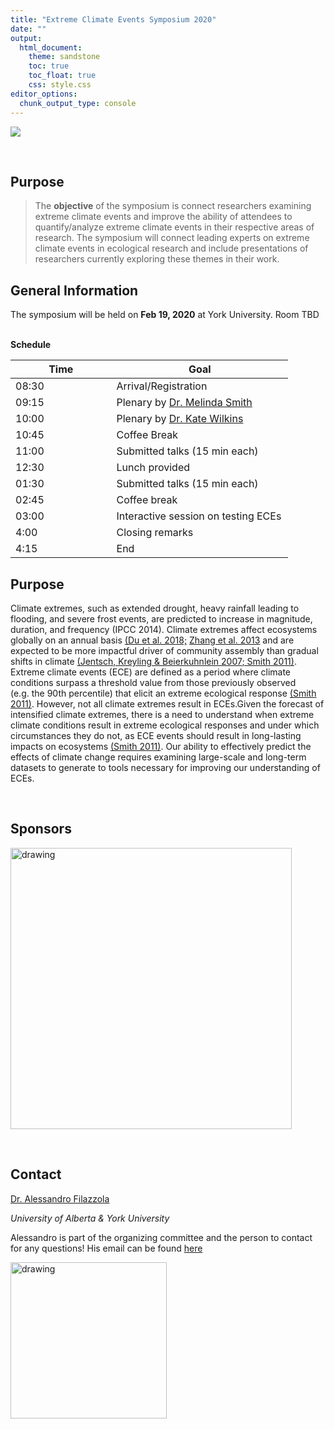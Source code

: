 ```yaml
---
title: "Extreme Climate Events Symposium 2020"
date: ""
output: 
  html_document:
    theme: sandstone
    toc: true
    toc_float: true
    css: style.css
editor_options: 
  chunk_output_type: console
---
```


![](images/threeimages.jpg)

<br>


## Purpose

> The **objective** of the symposium is connect researchers examining extreme climate events and improve the ability of attendees to quantify/analyze extreme climate events in their respective areas of research. The symposium will connect leading experts on extreme climate events in ecological research and include presentations of researchers currently exploring these themes in their work. 


##  General Information

The symposium will be held on **Feb 19, 2020** at York University. Room TBD

<br>
**Schedule** 

Time   | Goal
-------|------------
08:30  | Arrival/Registration
09:15  | Plenary by [Dr. Melinda Smith](https://wp.natsci.colostate.edu/smithlab/)
10:00 | Plenary by [Dr. Kate Wilkins](https://kate-wilkins.weebly.com/)
10:45  | Coffee Break
11:00  | Submitted talks (15 min each)
12:30  | Lunch provided
01:30  | Submitted talks (15 min each)
02:45 | Coffee break
03:00 | Interactive session on testing ECEs
4:00  | Closing remarks
4:15 | End

## Purpose

Climate extremes, such as extended drought, heavy rainfall leading to flooding, and severe frost events, are predicted to increase in magnitude, duration, and frequency (IPCC 2014). Climate extremes affect ecosystems globally on an annual basis [(Du et al. 2018; ](https://www.sciencedirect.com/science/article/pii/S0048969718305047) [Zhang et al. 2013](https://agupubs.onlinelibrary.wiley.com/doi/full/10.1029/2012JG002136) and are expected to be more impactful driver of community assembly than gradual shifts in climate [(Jentsch, Kreyling & Beierkuhnlein 2007](https://esajournals.onlinelibrary.wiley.com/doi/full/10.1890/1540-9295%282007%295%5B365%3AANGOCE%5D2.0.CO%3B2)[; Smith 2011)](https://besjournals.onlinelibrary.wiley.com/doi/full/10.1111/j.1365-2745.2011.01833.x). Extreme climate events (ECE) are defined as a period where climate conditions surpass a threshold value from those previously observed (e.g. the 90th percentile) that elicit an extreme ecological response [(Smith 2011)](https://besjournals.onlinelibrary.wiley.com/doi/full/10.1111/j.1365-2745.2011.01833.x). However, not all climate extremes result in ECEs.Given the forecast of intensified climate extremes, there is a need to understand when extreme climate conditions result in extreme ecological responses and under which circumstances they do not, as ECE events should result in long-lasting impacts on ecosystems [(Smith 2011)](https://besjournals.onlinelibrary.wiley.com/doi/full/10.1111/j.1365-2745.2011.01833.x). Our ability to effectively predict the effects of climate change requires examining large-scale and long-term datasets to generate to tools necessary for improving our understanding of ECEs. 

<br>

## Sponsors

<img src="images/logoyorkU.svg" alt="drawing" width="450"/>


<br>

## Contact

[Dr. Alessandro Filazzola](https://www.filazzola.info/)

*University of Alberta & York University*

Alessandro is part of the organizing committee and the person to contact for any questions! His email can be found [here](mainto:alex.filazzola@outlook.com)

<img src="images/alex.jpg" alt="drawing" width="250"/>


